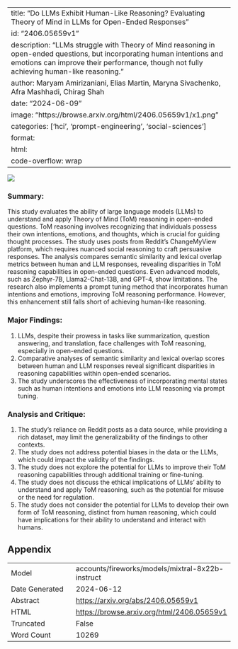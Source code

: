 
---
title: "Do LLMs Exhibit Human-Like Reasoning? Evaluating Theory of Mind in LLMs for Open-Ended Responses"
id: "2406.05659v1"
description: "LLMs struggle with Theory of Mind reasoning in open-ended questions, but incorporating human intentions and emotions can improve their performance, though not fully achieving human-like reasoning."
author: Maryam Amirizaniani, Elias Martin, Maryna Sivachenko, Afra Mashhadi, Chirag Shah
date: "2024-06-09"
image: "https://browse.arxiv.org/html/2406.05659v1/x1.png"
categories: ['hci', 'prompt-engineering', 'social-sciences']
format:
  html:
    code-overflow: wrap
---

![](https://browse.arxiv.org/html/2406.05659v1/x1.png)

### Summary:

This study evaluates the ability of large language models (LLMs) to understand and apply Theory of Mind (ToM) reasoning in open-ended questions. ToM reasoning involves recognizing that individuals possess their own intentions, emotions, and thoughts, which is crucial for guiding thought processes. The study uses posts from Reddit's ChangeMyView platform, which requires nuanced social reasoning to craft persuasive responses. The analysis compares semantic similarity and lexical overlap metrics between human and LLM responses, revealing disparities in ToM reasoning capabilities in open-ended questions. Even advanced models, such as Zephyr-7B, Llama2-Chat-13B, and GPT-4, show limitations. The research also implements a prompt tuning method that incorporates human intentions and emotions, improving ToM reasoning performance. However, this enhancement still falls short of achieving human-like reasoning.

### Major Findings:

1. LLMs, despite their prowess in tasks like summarization, question answering, and translation, face challenges with ToM reasoning, especially in open-ended questions.
2. Comparative analyses of semantic similarity and lexical overlap scores between human and LLM responses reveal significant disparities in reasoning capabilities within open-ended scenarios.
3. The study underscores the effectiveness of incorporating mental states such as human intentions and emotions into LLM reasoning via prompt tuning.

### Analysis and Critique:

1. The study's reliance on Reddit posts as a data source, while providing a rich dataset, may limit the generalizability of the findings to other contexts.
2. The study does not address potential biases in the data or the LLMs, which could impact the validity of the findings.
3. The study does not explore the potential for LLMs to improve their ToM reasoning capabilities through additional training or fine-tuning.
4. The study does not discuss the ethical implications of LLMs' ability to understand and apply ToM reasoning, such as the potential for misuse or the need for regulation.
5. The study does not consider the potential for LLMs to develop their own form of ToM reasoning, distinct from human reasoning, which could have implications for their ability to understand and interact with humans.

## Appendix

|          |          |
|----------|----------|
| Model     | accounts/fireworks/models/mixtral-8x22b-instruct       |
| Date Generated     | 2024-06-12       |
| Abstract | [https://arxiv.org/abs/2406.05659v1](https://arxiv.org/abs/2406.05659v1)        |
| HTML     | [https://browse.arxiv.org/html/2406.05659v1](https://browse.arxiv.org/html/2406.05659v1)       |
| Truncated       | False       |
| Word Count       | 10269       |